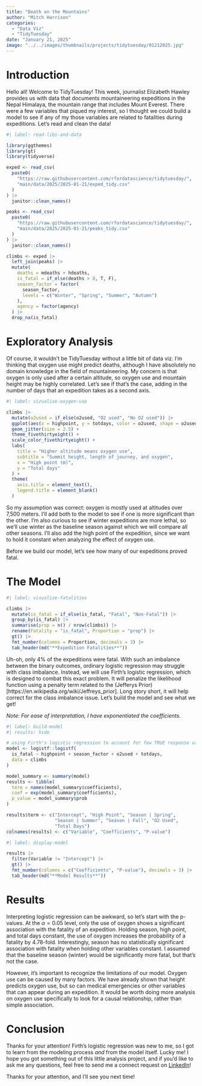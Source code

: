 ```yaml
---
title: "Death on the Mountains"
author: "Mitch Harrison"
categories:
  - "Data Viz"
  - "TidyTuesday"
date: "January 21, 2025"
image: "../../images/thumbnails/projects/tidytuesday/01212025.jpg"
---
```


# Introduction

Hello all! Welcome to TidyTuesday! This week, journalist Elizabeth Hawley
provides us with data that documents mountaineering expeditions in the Nepal
Himalaya, the mountain range that includes Mount Everest. There were a few
variables that piqued my interest, so I thought we could build a model to see
if any of my those variables are related to fatalities during expeditions. Let's
read and clean the data!

```r
#| label: read-libs-and-data

library(ggthemes)
library(gt)
library(tidyverse)

exped <- read_csv(
  paste0(
    "https://raw.githubusercontent.com/rfordatascience/tidytuesday/",
    "main/data/2025/2025-01-21/exped_tidy.csv"
  )
) |>
  janitor::clean_names()

peaks <- read_csv(
  paste0(
    "https://raw.githubusercontent.com/rfordatascience/tidytuesday/",
    "main/data/2025/2025-01-21/peaks_tidy.csv"
  )
) |>
  janitor::clean_names()

climbs <- exped |>
  left_join(peaks) |>
  mutate(
    deaths = mdeaths + hdeaths,
    is_fatal = if_else(deaths > 0, T, F),
    season_factor = factor(
      season_factor,
      levels = c("Winter", "Spring", "Summer", "Autumn")
    ),
    agency = factor(agency)
  ) |>
  drop_na(is_fatal)
```

# Exploratory Analysis

Of course, it wouldn't be TidyTuesday without a little bit of data viz. I'm
thinking that oxygen use might predict deaths, although I have absolutely no
domain knowledge in the field of mountaineering. My concern is that oxygen is
only used after a certain altitude, so oxygen use and mountain height may be
highly correlated. Let's see if that's the case, adding in the number of days
that an expedition takes as a second axis.

```r
#| label: vizualize-oxygen-use

climbs |>
  mutate(o2used = if_else(o2used, "O2 used", "No O2 used")) |>
  ggplot(aes(x = highpoint, y = totdays, color = o2used, shape = o2used)) +
  geom_jitter(size = 2.5) +
  theme_fivethirtyeight() +
  scale_color_fivethirtyeight() +
  labs(
    title = "Higher altitude means oxygen use",
    subtitle = "Summit height, length of journey, and oxygen",
    x = "High point (m)",
    y = "Total days"
  ) +
  theme(
    axis.title = element_text(),
    legend.title = element_blank()
  )
```

So my assumption was correct: oxygen is mostly used at altitudes over 7,500
meters. I'll add both to the model to see if one is more significant than the
other. I'm also curious to see if winter expeditions are more lethal, so we'll
use winter as the baseline season against which we will compare all other
seasons. I'll also add the high point of the expedition, since we want to hold
it constant when analyzing the effect of oxygen use.

Before we build our model, let's see how many of our expeditions proved fatal.

# The Model

```r
#| label: visualize-fatalities

climbs |>
  mutate(is_fatal = if_else(is_fatal, "Fatal", "Non-Fatal")) |>
  group_by(is_fatal) |>
  summarise(prop = n() / nrow(climbs)) |>
  rename(Fatality = "is_fatal", Proportion = "prop") |>
  gt() |>
  fmt_number(columns = Proportion, decimals = 3) |>
  tab_header(md("**Expedition Fatalities**"))
```

Uh-oh, only 4% of the expeditions were fatal. With such an imbalance between
the binary outcomes, ordinary logistic regression may struggle with class
imbalance. Instead, we will use Firth's logistic regression, which is designed
to combat this exact problem. It will penalize the likelihood function using
a penalty term related to the
(Jefferys Prior)[https://en.wikipedia.org/wiki/Jeffreys_prior]. Long story
short, it will help correct for the class imbalance issue. Let's build the model
and see what we get!

*Note: For ease of interpretation, I have exponentiated the coefficients.*

```r
#| label: build-model
#| results: hide

# using Firth's logistic regression to account for few TRUE response values
model <- logistf::logistf(
  is_fatal ~ highpoint + season_factor + o2used + totdays, 
  data = climbs
)

model_summary <- summary(model)
results <- tibble(
  term = names(model_summary$coefficients),
  coef = exp(model_summary$coefficients),
  p_value = model_summary$prob
)

results$term <- c("Intercept", "High Point", "Season | Spring",
                  "Season | Summer", "Season | Fall", "O2 Used",
                  "Total Days")
colnames(results) <- c("Variable", "Coefficients", "P-value")
```

```r
#| label: display-model

results |>
  filter(Variable != "Intercept") |>
  gt() |>
  fmt_number(columns = c("Coefficients", "P-value"), decimals = 3) |>
  tab_header(md("**Model Results**"))
```

# Results

Interpreting logistic regression can be awkward, so let's start with the 
p-values. At the $\alpha = 0.05$ level, only the use of oxygen shows a
significant association with the fatality of an expedition. Holding season,
high point, and total days constant, the use of oxygen increases the probability
of a fatality by 4.78-fold. Interestingly, season has no statistically
significant association with fatality when holding other variables constant.
I assumed that the baseline season (winter) would be significantly more fatal,
but that's not the case.

However, it's important to recognize the limitations of our model. Oxygen use
can be caused by many factors. We have already shown that height predicts 
oxygen use, but so can medical emergencies or other variables that can appear
during an expedition. It would be worth doing more analysis on oxygen use
specifically to look for a causal relationship, rather than simple association.

# Conclusion

Thanks for your attention! Firth's logistic regression was new to me, so I got
to learn from the modeling process *and* from the model itself. Lucky me! I hope
you got something out of this little analysis project, and if you'd like to ask
me any questions, feel free to send me a connect request on
[LinkedIn](https://linkedin.com/in/harrisonme)!

Thanks for your attention, and I'll see you next time!